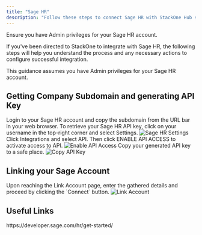 ```yaml
---
title: "Sage HR"
description: "Follow these steps to connect Sage HR with StackOne Hub successfully."
---
```



<Warning>
  Ensure you have Admin privileges for your Sage HR account.
</Warning>

If you've been directed to StackOne to integrate with Sage HR, the following steps will help you understand the process and any necessary actions to configure successful integration.

This guidance assumes you have Admin privileges for your Sage HR account.

## Getting Company Subdomain and generating API Key

<Steps>
  <Step title="Login to Sage HR">
    Login to your Sage HR account and copy the subdomain from the URL bar in your web browser.
  </Step>
  <Step title="Navigate to Settings">
    To retrieve your Sage HR API key, click on your username in the top-right corner and select Settings.
    <Frame>
      <img className='rounded-md' style={{ margin: '0 auto', border: '1px solid #efefef' }} alt="Sage HR Settings" src="/images/sage/image1.png" />
    </Frame>
  </Step>

  <Step title="Enable API Access">
    Click Integrations and select API. Then click ENABLE API ACCESS to activate access to API.
    <Frame>
      <img className='rounded-md' style={{ margin: '0 auto', border: '1px solid #efefef' }} alt="Enable API Access" src="/images/sage/image2.png" />
    </Frame>
  </Step>

  <Step title="Copy API Key">
    Copy your generated API key to a safe place.
    <Frame>
      <img className='rounded-md' style={{ margin: '0 auto', border: '1px solid #efefef' }} alt="Copy API Key" src="/images/sage/image3.png" />
    </Frame>
  </Step>
</Steps>

## Linking your Sage Account

<Steps>
  <Step title="Enter API Key and Subdomain">
    Upon reaching the Link Account page, enter the gathered details and proceed by clicking the `Connect` button.
    <Frame>
      <img className='rounded-md' style={{ margin: '0 auto', border: '1px solid #efefef' }} alt="Link Account" src="/images/sage/image4.png" />
    </Frame>
  </Step>
</Steps>

<IntegrationFooter />

## Useful Links
<Card title="API Reference" icon="link" href="https://developer.sage.com/hr/get-started/">
    https://developer.sage.com/hr/get-started/
</Card>

